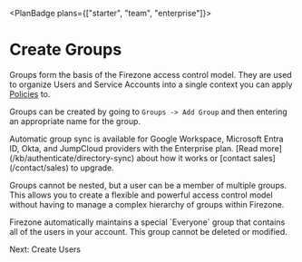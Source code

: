 
<PlanBadge plans={["starter", "team", "enterprise"]}>

# Create Groups

</PlanBadge>

Groups form the basis of the Firezone access control model. They are used to
organize Users and Service Accounts into a single context you can apply
[Policies](/kb/deploy/policies) to.

Groups can be created by going to `Groups -> Add Group` and then entering an
appropriate name for the group.

<Alert color="info">
  Automatic group sync is available for Google Workspace, Microsoft Entra ID,
  Okta, and JumpCloud providers with the Enterprise plan. [Read
  more](/kb/authenticate/directory-sync) about how it works or [contact
  sales](/contact/sales) to upgrade.
</Alert>

Groups cannot be nested, but a user can be a member of multiple groups. This
allows you to create a flexible and powerful access control model without having
to manage a complex hierarchy of groups within Firezone.

<Alert color="warning">
  Firezone automatically maintains a special `Everyone` group that contains all
  of the users in your account. This group cannot be deleted or modified.
</Alert>

<NextStep href="/kb/deploy/users">Next: Create Users</NextStep>

<SupportOptions />
